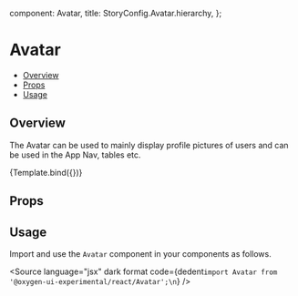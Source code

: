 
  component: Avatar,
  title: StoryConfig.Avatar.hierarchy,
};

<Meta title={meta.title} component={meta.component} />


# Avatar

- [Overview](#overview)
- [Props](#props)
- [Usage](#usage)

## Overview

The Avatar can be used to mainly display profile pictures of users and can be used in the App Nav, tables etc.

<Canvas>
  <Story
    name="Overview"
    args={{src: '/assets/images/avatar-menu.svg'}}
  >
    {Template.bind({})}
  </Story>
</Canvas>

## Props

<ArgsTable story="Overview" />

## Usage

Import and use the `Avatar` component in your components as follows.

<Source
  language="jsx"
  dark
  format
  code={dedent`import Avatar from '@oxygen-ui-experimental/react/Avatar';\n`}
/>
